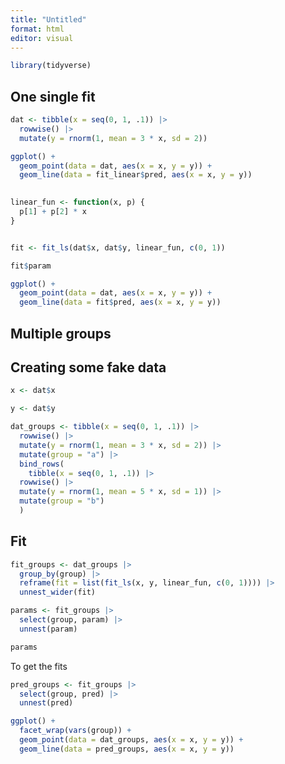 ```yaml
---
title: "Untitled"
format: html
editor: visual
---
```


```r
library(tidyverse)
```

## One single fit

```r
dat <- tibble(x = seq(0, 1, .1)) |> 
  rowwise() |> 
  mutate(y = rnorm(1, mean = 3 * x, sd = 2))

ggplot() +
  geom_point(data = dat, aes(x = x, y = y)) +
  geom_line(data = fit_linear$pred, aes(x = x, y = y))
    
```

```r
linear_fun <- function(x, p) {
  p[1] + p[2] * x
}


fit <- fit_ls(dat$x, dat$y, linear_fun, c(0, 1))

fit$param
```

```r
ggplot() +
  geom_point(data = dat, aes(x = x, y = y)) +
  geom_line(data = fit$pred, aes(x = x, y = y))
```

## Multiple groups

## Creating some fake data

```r

x <- dat$x

y <- dat$y


```



```r
dat_groups <- tibble(x = seq(0, 1, .1)) |> 
  rowwise() |> 
  mutate(y = rnorm(1, mean = 3 * x, sd = 2)) |> 
  mutate(group = "a") |> 
  bind_rows(
    tibble(x = seq(0, 1, .1)) |> 
  rowwise() |> 
  mutate(y = rnorm(1, mean = 5 * x, sd = 1)) |> 
  mutate(group = "b") 
  )
```

## Fit

```r
fit_groups <- dat_groups |> 
  group_by(group) |> 
  reframe(fit = list(fit_ls(x, y, linear_fun, c(0, 1)))) |> 
  unnest_wider(fit)
```

```r
params <- fit_groups |> 
  select(group, param) |> 
  unnest(param)

params
```

To get the fits 

```r
pred_groups <- fit_groups |> 
  select(group, pred) |> 
  unnest(pred)
```

```r
ggplot() +
  facet_wrap(vars(group)) +
  geom_point(data = dat_groups, aes(x = x, y = y)) +
  geom_line(data = pred_groups, aes(x = x, y = y))
```
